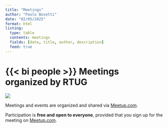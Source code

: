 ```yaml
---
title: "Meetings"
author: "Paolo Bosetti"
date: "02/05/2025"
format: html
listing:
  type: table
  contents: meetings
  fields: [date, title, author, description]
  feed: true
---
```


# {{< bi people >}} Meetings organized by RTUG

:::{.column-margin}
[![](https://help.meetup.com/hc/theming_assets/01HZH3ZAT7AR9TR620NM18CDKN)](https://www.meetup.com/r-trento-users-group/)
:::

Meetings and events are organized and shared via [Meetup.com](https://www.meetup.com/r-trento-users-group/).

Participation is **free and open to everyone**, provided that you sign up for the meeting on [Meetup.com](https://meetup.com).